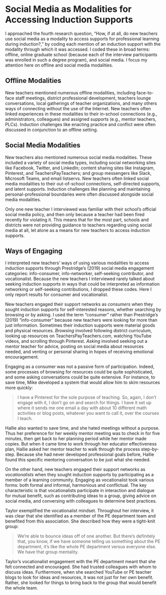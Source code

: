 # Social Media as Modalities for Accessing Induction Supports

I approached the fourth research question, “How, if at all, do new teachers use social media as a modality to access supports for professional learning during induction?,” by coding each mention of an induction support with the modality through which it was accessed. I coded these in broad terms: offline, online graduate school (because each of the interview participants was enrolled in such a degree program), and social media. I focus my attention here on offline and social media modalities.

## Offline Modalities

New teachers mentioned numerous offline modalities, including face-to-face staff meetings, district professional development, teachers lounge conversations, local gatherings of teacher organizations, and many others ways of connecting without the use of the Internet. New teachers often linked experiences in these modalities to their in-school connections (e.g., administrators, colleagues) and assigned supports (e.g., mentor teachers, PLCs). Induction challenges like enacting practice and conflict were often discussed in conjunction to an offline setting.

## Social Media Modalities

New teachers also mentioned numerous social media modalities. These included a variety of social media types, including social networking sites like Facebook, Twitter, and LinkedIn; content sharing sites like Instagram, Pinterest, and TeachersPayTeachers; and group messengers like Slack, Microsoft Teams, and email listservs. New teachers often linked social media modalities to their out-of-school connections, self-directed supports, and latent supports. Induction challenges like planning and maintaining personal-professional boundaries were often discussed alongside social media modalities.

Only one new teacher I interviewed was familiar with their school’s official social media policy, and then only because a teacher had been fired recently for violating it. This means that for the most part, schools and districts were not providing guidance to teachers regarding using social media at all, let alone as a means for new teachers to access induction supports.

## Ways of Engaging

I interpreted new teachers’ ways of using various modalities to access induction supports through Prestridge’s (2019) social media engagement categories: info-consumer, info-networker, self-seeking contributor, and vocationalist. Because the new teachers I interviewed rarely talked about seeking induction supports in ways that could be interpreted as information networking or self-seeking contributions, I dropped these codes. Here I only report results for consumer and vocationalist.

New teachers engaged their support networks as *consumers* when they sought induction supports for self-interested reasons, whether searching by browsing or by asking. I used the term “consumer” rather than Prestridge’s (2019) “info-consumer” because new teachers were looking for more than just information. Sometimes their induction supports were material goods and physical resources. *Browsing* involved following district curriculum, looking up resources on TeachersPayTeachers.com, watching YouTube videos, and scrolling through Pinterest. *Asking* involved seeking out a mentor teacher for advice, posting on social media about resources needed, and venting or personal sharing in hopes of receiving emotional encouragement.

Engaging as a consumer was not a passive form of participation. Indeed, some processes of browsing for resources could be quite sophisticated, and some asking conversations could be quite extensive. For instance, to save time, Mike developed a system that would allow him to skim resources more quickly:

>I have a Pinterest for the sole purpose of teaching. So, again, I don't engage with it, I don't go on and search for things. I have it set up where it sends me one email a day with about 10 different math activities or blog posts, whatever you want to call it, over the courses I teach.

Hallie also wanted to save time, and she hated meetings without a purpose. Thus her preference for her weekly mentor meeting was to check in for five minutes, then get back to her planning period while her mentor made copies. But when it came time to work through her educator effectiveness plan, Hallie asked her mentor teacher to walk through the process step-by-step. Because she had never developed professional goals before, Hallie found this specific mentoring conversation to be just what she needed.

On the other hand, new teachers engaged their support networks as *vocationalists* when they sought induction supports by participating as a member of a learning community. Engaging as vocationalist took various forms: both formal and informal, harmonious and conflictual. The key characteristic is that vocationalists participate in interaction and dialogue for mutual benefit, such as contributing ideas to a group, giving advice on social media, and conversing with colleagues to determine best practices.

Taylor exemplified the vocationalist mindset. Throughout her interview, it was clear that she identified as a member of the PE department team and benefited from this association. She described how they were a tight-knit group:

>We're able to bounce ideas off of one another. But there's definitely that, you know, if we have someone telling us something about the PE department, it's like the whole PE department versus everyone else. We have that group mentality.

Taylor’s vocationalist engagement with the PE department meant that she felt connected and encouraged. She had trusted colleagues with whom to discuss ideas. Furthermore, when she searched YouTube or PE teacher blogs to look for ideas and resources, it was not just for her own benefit. Rather, she looked for things to bring back to the group that would benefit the whole team.
